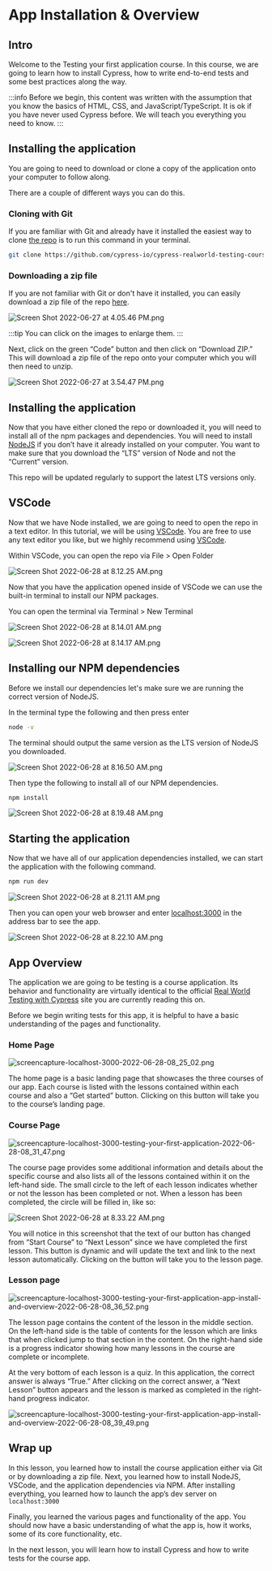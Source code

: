 # App Installation & Overview

<YouTube id="-dgsVek-5sE" />

## Intro

Welcome to the Testing your first application course. In this course, we are going to learn how to install Cypress, how to write end-to-end tests and some best practices along the way.

:::info
Before we begin, this content was written with the assumption that you know the basics of HTML, CSS, and JavaScript/TypeScript. It is ok if you have never used Cypress before. We will teach you everything you need to know.
:::

## Installing the application

You are going to need to download or clone a copy of the application onto your computer to follow along.

There are a couple of different ways you can do this.

### Cloning with Git

If you are familiar with Git and already have it installed the easiest way to clone [the repo](https://github.com/cypress-io/cypress-realworld-testing-course-app) is to run this command in your terminal.

```bash
git clone https://github.com/cypress-io/cypress-realworld-testing-course-app.git
```

### Downloading a zip file

If you are not familiar with Git or don't have it installed, you can easily download a zip file of the repo [here](https://github.com/cypress-io/cypress-realworld-testing-course-app).

![Screen Shot 2022-06-27 at 4.05.46 PM.png](/images/testing-your-first-application/app-install-and-overview/Screen_Shot_2022-06-27_at_4.05.46_PM.png)

:::tip
You can click on the images to enlarge them.
:::

Next, click on the green “Code” button and then click on “Download ZIP.” This will download a zip file of the repo onto your computer which you will then need to unzip.

![Screen Shot 2022-06-27 at 3.54.47 PM.png](/images/testing-your-first-application/app-install-and-overview/Screen_Shot_2022-06-27_at_3.54.47_PM.png)

## Installing the application

Now that you have either cloned the repo or downloaded it, you will need to install all of the npm packages and dependencies. You will need to install [NodeJS](https://nodejs.org/en/) if you don’t have it already installed on your computer. You want to make sure that you download the “LTS” version of Node and not the “Current” version.

This repo will be updated regularly to support the latest LTS versions only.

## VSCode

Now that we have Node installed, we are going to need to open the repo in a text editor. In this tutorial, we will be using [VSCode](https://code.visualstudio.com/). You are free to use any text editor you like, but we highly recommend using [VSCode](https://code.visualstudio.com/).

Within VSCode, you can open the repo via File > Open Folder

![Screen Shot 2022-06-28 at 8.12.25 AM.png](/images/testing-your-first-application/app-install-and-overview/Screen_Shot_2022-06-28_at_8.12.25_AM.png)

Now that you have the application opened inside of VSCode we can use the built-in terminal to install our NPM packages.

You can open the terminal via Terminal > New Terminal

![Screen Shot 2022-06-28 at 8.14.01 AM.png](/images/testing-your-first-application/app-install-and-overview/Screen_Shot_2022-06-28_at_8.14.01_AM.png)

![Screen Shot 2022-06-28 at 8.14.17 AM.png](/images/testing-your-first-application/app-install-and-overview/Screen_Shot_2022-06-28_at_8.14.17_AM.png)

## Installing our NPM dependencies

Before we install our dependencies let's make sure we are running the correct version of NodeJS.

In the terminal type the following and then press enter

```bash
node -v
```

The terminal should output the same version as the LTS version of NodeJS you downloaded.

![Screen Shot 2022-06-28 at 8.16.50 AM.png](/images/testing-your-first-application/app-install-and-overview/Screen_Shot_2022-06-28_at_8.16.50_AM.png)

Then type the following to install all of our NPM dependencies.

```bash
npm install
```

![Screen Shot 2022-06-28 at 8.19.48 AM.png](/images/testing-your-first-application/app-install-and-overview/Screen_Shot_2022-06-28_at_8.19.48_AM.png)

## Starting the application

Now that we have all of our application dependencies installed, we can start the application with the following command.

```bash
npm run dev
```

![Screen Shot 2022-06-28 at 8.21.11 AM.png](/images/testing-your-first-application/app-install-and-overview/Screen_Shot_2022-06-28_at_8.21.11_AM.png)

Then you can open your web browser and enter [localhost:3000](http://localhost:3000) in the address bar to see the app.

![Screen Shot 2022-06-28 at 8.22.10 AM.png](/images/testing-your-first-application/app-install-and-overview/Screen_Shot_2022-06-28_at_8.22.10_AM.png)

## App Overview

The application we are going to be testing is a course application. Its behavior and functionality are virtually identical to the official [Real World Testing with Cypress](https://learn.cypress.io/) site you are currently reading this on.

Before we begin writing tests for this app, it is helpful to have a basic understanding of the pages and functionality.

### Home Page

![screencapture-localhost-3000-2022-06-28-08_25_02.png](/images/testing-your-first-application/app-install-and-overview/screencapture-localhost-3000-2022-06-28-08_25_02.png)

The home page is a basic landing page that showcases the three courses of our app. Each course is listed with the lessons contained within each course and also a “Get started” button. Clicking on this button will take you to the course’s landing page.

### Course Page

![screencapture-localhost-3000-testing-your-first-application-2022-06-28-08_31_47.png](/images/testing-your-first-application/app-install-and-overview/screencapture-localhost-3000-testing-your-first-application-2022-06-28-08_31_47.png)

The course page provides some additional information and details about the specific course and also lists all of the lessons contained within it on the left-hand side. The small circle to the left of each lesson indicates whether or not the lesson has been completed or not. When a lesson has been completed, the circle will be filled in, like so:

![Screen Shot 2022-06-28 at 8.33.22 AM.png](/images/testing-your-first-application/app-install-and-overview/Screen_Shot_2022-06-28_at_8.33.22_AM.png)

You will notice in this screenshot that the text of our button has changed from “Start Course” to “Next Lesson” since we have completed the first lesson. This button is dynamic and will update the text and link to the next lesson automatically. Clicking on the button will take you to the lesson page.

### Lesson page

![screencapture-localhost-3000-testing-your-first-application-app-install-and-overview-2022-06-28-08_36_52.png](/images/testing-your-first-application/app-install-and-overview/screencapture-localhost-3000-testing-your-first-application-app-install-and-overview-2022-06-28-08_36_52.png)

The lesson page contains the content of the lesson in the middle section. On the left-hand side is the table of contents for the lesson which are links that when clicked jump to that section in the content. On the right-hand side is a progress indicator showing how many lessons in the course are complete or incomplete.

At the very bottom of each lesson is a quiz. In this application, the correct answer is always “True.” After clicking on the correct answer, a “Next Lesson” button appears and the lesson is marked as completed in the right-hand progress indicator.

![screencapture-localhost-3000-testing-your-first-application-app-install-and-overview-2022-06-28-08_39_49.png](/images/testing-your-first-application/app-install-and-overview/screencapture-localhost-3000-testing-your-first-application-app-install-and-overview-2022-06-28-08_39_49.png)

## Wrap up

In this lesson, you learned how to install the course application either via Git or by downloading a zip file. Next, you learned how to install NodeJS, VSCode, and the application dependencies via NPM. After installing everything, you learned how to launch the app’s dev server on `localhost:3000`

Finally, you learned the various pages and functionality of the app. You should now have a basic understanding of what the app is, how it works, some of its core functionality, etc.

In the next lesson, you will learn how to install Cypress and how to write tests for the course app.
